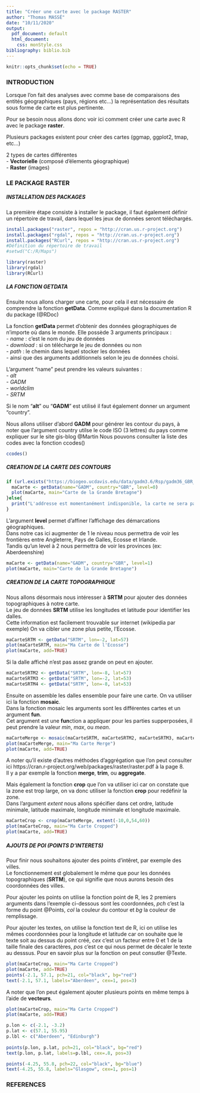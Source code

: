 ---
title: "Créer une carte avec le package RASTER"
author: "Thomas MASSÉ"
date: "10/11/2020"
output:
  pdf_document: default
  html_document:
    css: monStyle.css
bibliography: biblio.bib
---



```{r setup, include=FALSE}
knitr::opts_chunk$set(echo = TRUE)
```

### INTRODUCTION

Lorsque l'on fait des analyses avec comme base de comparaisons des entités géographiques (pays, régions etc...) la représentation des résultats sous forme de carte est plus pertinente.

Pour se besoin nous allons donc voir ici comment créer une carte avec R avec le package **raster**.

Plusieurs packages existent pour créer des cartes (ggmap, ggplot2, tmap, etc...)

2 types de cartes différentes  
 - **Vectorielle** (composé d'élements géographique)  
 - **Raster** (images) 

### LE PACKAGE RASTER
##### INSTALLATION DES PACKAGES

La première étape consiste à installer le package, il faut également définir un répertoire de travail, dans lequel les jeux de données seront téléchargés.

```{r message=FALSE, warning=FALSE, class.source="watch-out", paged.print=TRUE, results=FALSE}
install.packages("raster", repos = "http://cran.us.r-project.org")
install.packages("rgdal", repos = "http://cran.us.r-project.org")
install.packages("RCurl", repos = "http://cran.us.r-project.org")
#Définition du répertoire de travail
#setwd("C:/R/Maps")
```
```{r, message=FALSE, class.source="watch-out"}
library(raster)
library(rgdal)
library(RCurl)
```

##### LA FONCTION GETDATA

Ensuite nous allons charger une carte, pour cela il est nécessaire de comprendre la fonction **getData**. Comme expliqué dans la documentation R du package (@RDoc)

La fonction **getData** permet d'obtenir des données géographiques de n'importe où dans le monde.
Elle possède 3 arguments principaux :  
  - *name* : c'est le nom du jeu de données  
  - *download* : si on télécharge le jeu de données ou non    
  - *path* : le chemin dans lequel stocker les données  
  - ainsi que des arguments additionnels selon le jeu de données choisi.
  
L'argument "name" peut prendre les valeurs suivantes :  
  - *alt*  
  - *GADM*  
  - *worldclim*  
  - *SRTM*  
  
Si le nom "**alt**" ou "**GADM**" est utilisé il faut également donner un argument "country".

Nous allons utiliser d'abord **GADM** pour générer les contour du pays, à noter que l'argument country utilse le code ISO (3 lettres) du pays comme expliquer sur le site gis-blog @Martin
Nous pouvons consulter la liste des codes avec la fonction ccodes()

```{r class.source="watch-out", eval=FALSE}
ccodes()
```
##### CREATION DE LA CARTE DES CONTOURS

```{r class.source="watch-out", fig.align = 'center'}
if (url.exists("https://biogeo.ucdavis.edu/data/gadm3.6/Rsp/gadm36_GBR_0_sp.rds")){
  maCarte <- getData(name="GADM", country="GBR", level=0)
  plot(maCarte, main="Carte de la Grande Bretagne")
}else{
  print("L'addresse est momentanément indisponible, la carte ne sera pas affichée. Veuillez rééssayer ultérieurement")
}  
```

L'argument **level** permet d'affiner l'affichage des démarcations géographiques.  
Dans notre cas ici augmenter de 1 le niveau nous permettra de voir les frontières entre Angleterre, Pays de Galles, Ecosse et Irlande.  
Tandis qu'un level à 2 nous permettra de voir les provinces (ex: Aberdeenshire)

```{r class.source="watch-out", fig.align = 'center'}
maCarte <- getData(name="GADM", country="GBR", level=1)
plot(maCarte, main="Carte de la Grande Bretagne")
```

##### CREATION DE LA CARTE TOPOGRAPHIQUE

Nous allons désormais nous intéresser à **SRTM** pour ajouter des données topographiques à notre carte.  
Le jeu de données **SRTM** utilise les longitudes et latitude pour identifier les dalles.  
Cette information est facilement trouvable sur internet (wikipedia par exemple)
On va cibler une zone plus petite, l'Ecosse.


```{r class.source="watch-out", fig.align = 'center'}
maCarteSRTM <- getData("SRTM", lon=-2, lat=57)
plot(maCarteSRTM, main="Ma Carte de l'Ecosse")
plot(maCarte, add=TRUE)
```

Si la dalle affiché n'est pas assez grande on peut en ajouter.

```{r class.source="watch-out"}
maCarteSRTM2 <- getData("SRTM", lon=-8, lat=57)
maCarteSRTM3 <- getData("SRTM", lon=-2, lat=53)
maCarteSRTM4 <- getData("SRTM", lon=-8, lat=53)
```

Ensuite on assemble les dalles ensemble pour faire une carte. On va utiliser ici la fonction **mosaic**.  
Dans la fonction mosaic les arguments sont les différentes cartes et un argument **fun**.  
Cet argument est une **fun**ction a appliquer pour les parties supperposées, il peut prendre la valeur *min*, *max*, ou *mean*.

```{r class.source="watch-out", fig.align = 'center'}
maCarteMerge <- mosaic(maCarteSRTM, maCarteSRTM2, maCarteSRTM3, maCarteSRTM4, fun=mean)
plot(maCarteMerge, main="Ma Carte Merge")
plot(maCarte, add=TRUE)
```

A noter qu'il existe d'autres méthodes d'aggrégation que l'on peut consulter ici https://cran.r-project.org/web/packages/raster/raster.pdf à la page 8.  
Il y a par exemple la fonction **merge**, **trim**, ou **aggregate**.

Mais également la fonction **crop** que l'on va utiliser ici car on constate que la zone est trop large, on va donc utiliser la fonction **crop** pour redéfinir la zone.  
Dans l'argument *extent* nous allons spécifier dans cet ordre, latitude minimale, latitude maximale, longitude minimale et longitude maximale.

```{r class.source="watch-out", fig.align = 'center'}
maCarteCrop <- crop(maCarteMerge, extent(-10,0,54,60))
plot(maCarteCrop, main="Ma Carte Cropped")
plot(maCarte, add=TRUE)
```

##### AJOUTS DE POI (POINTS D'INTERETS)

Pour finir nous souhaitons ajouter des points d'intêret, par exemple des villes.  
Le fonctionnement est globalement le même que pour les données topographiques (**SRTM**), ce qui signifie que nous aurons besoin des coordonnées des villes.

Pour ajouter les points on utilise la fonction point de R, les 2 premiers arguments dans l'exemple ci-dessous sont les coordonnées, *pch* c'est la forme du point @Points, *col* la couleur du contour et *bg* la couleur de remplissage.

Pour ajouter les textes, on utilise la fonction text de R, ici on utilise les mêmes coordonnées pour la longitude et latitude car on souhaite que le texte soit au dessus du point créé, *cex* c'est un facteur entre 0 et 1 de la taille finale des caractères, *pos* c'est ce qui nous permet de décaler le texte au desssus. Pour en savoir plus sur la fonction on peut consutler @Texte.

```{r class.source="watch-out", fig.align = 'center'}
plot(maCarteCrop, main="Ma Carte Cropped")
plot(maCarte, add=TRUE)
points(-2.1, 57.1, pch=21, col="black", bg="red")
text(-2.1, 57.1, labels="Aberdeen", cex=1, pos=3)
```

A noter que l'on peut également ajouter plusieurs points en même temps à l'aide de **vecteurs**.

```{r class.source="watch-out", fig.align = 'center'}
plot(maCarteCrop, main="Ma Carte Cropped")
plot(maCarte, add=TRUE)

p.lon <- c(-2.1, -3.2)
p.lat <- c(57.1, 55.95)
p.lbl <- c("Aberdeen", "Edinburgh")
  
points(p.lon, p.lat, pch=21, col="black", bg="red")
text(p.lon, p.lat, labels=p.lbl, cex=.8, pos=3)

points(-4.25, 55.8, pch=22, col="black", bg="blue")
text(-4.25, 55.8, labels="Glasgow", cex=1, pos=1)
```

### REFERENCES


